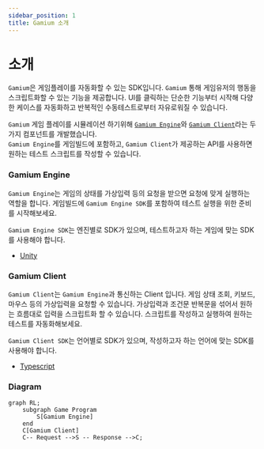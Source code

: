 ```yaml
---
sidebar_position: 1
title: Gamium 소개
---
```


# 소개

`Gamium`은 게임플레이를 자동화할 수 있는 SDK입니다. `Gamium` 통해 게임유저의 행동을 스크립트화할 수 있는 기능을 제공합니다.
UI를 클릭하는 단순한 기능부터 시작해 다양한 케이스를 자동화하고 반복적인 수동테스트로부터 자유로워질 수 있습니다.

`Gamium` 게임 플레이를 시뮬레이션 하기위해 [`Gamium Engine`](#gamium-engine)와 [`Gamium Client`](#gamium-client)라는 두 가지 컴포넌트를 개발했습니다.  
`Gamium Engine`를 게임빌드에 포함하고, `Gamium Client`가 제공하는 API를 사용하면 원하는 테스트 스크립트를 작성할 수 있습니다.

### Gamium Engine

`Gamium Engine`는 게임의 상태를 가상입력 등의 요청을 받으면 요청에 맞게 실행하는 역할을 합니다. 게임빌드에 `Gamium Engine SDK`를 포함하여 테스트 실행을 위한 준비를 시작해보세요.

`Gamium Engine SDK`는 엔진별로 SDK가 있으며, 테스트하고자 하는 게임에 맞는 SDK를 사용해야 합니다.

- [Unity](gamium-engine/unity/project-configuration)

### Gamium Client

`Gamium Client`는 `Gamium Engine`과 통신하는 Client 입니다.
게임 상태 조회, 키보드, 마우스 등의 가상입력을 요청할 수 있습니다. 가상입력과 조건문 반복문을 섞어서 원하는 흐름대로 입력을 스크립트화 할 수 있습니다. 스크립트를 작성하고 실행하여 원하는 테스트를 자동화해보세요.

`Gamium Client SDK`는 언어별로 SDK가 있으며, 작성하고자 하는 언어에 맞는 SDK를 사용해야 합니다.

- [Typescript](gamium-client/write-testscript)

### Diagram

```mermaid
graph RL;
    subgraph Game Program
        S[Gamium Engine]
    end
    C[Gamium Client]
    C-- Request -->S -- Response -->C;
```
